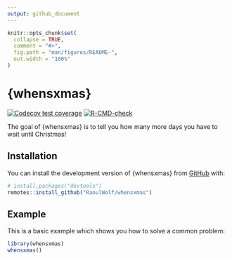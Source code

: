 ```yaml
---
output: github_document
---
```


<!-- README.md is generated from README.Rmd. Please edit that file -->

```r
knitr::opts_chunk$set(
  collapse = TRUE,
  comment = "#>",
  fig.path = "man/figures/README-",
  out.width = "100%"
)
```

# {whensxmas}

<!-- badges: start -->
[![Codecov test coverage](https://codecov.io/gh/RaoulWolf/whensxmas/branch/master/graph/badge.svg)](https://app.codecov.io/gh/RaoulWolf/whensxmas?branch=master)
[![R-CMD-check](https://github.com/RaoulWolf/whensxmas/workflows/R-CMD-check/badge.svg)](https://github.com/RaoulWolf/whensxmas/actions)
<!-- badges: end -->

The goal of {whensxmas} is to tell you how many more days you have to wait until Christmas!

## Installation

You can install the development version of {whensxmas} from [GitHub](https://github.com/) with:

``` r
# install.packages("devtools")
remotes::install_github("RaoulWolf/whensxmas")
```

## Example

This is a basic example which shows you how to solve a common problem:

```r
library(whensxmas)
whensxmas()
```

